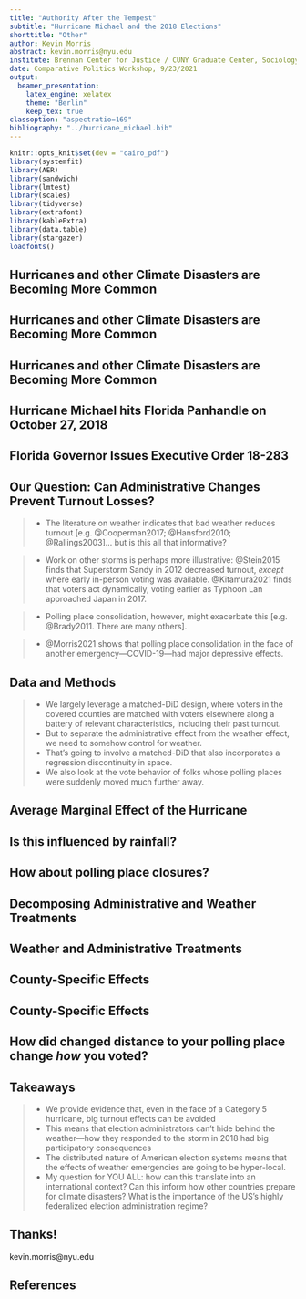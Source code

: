 ```yaml
---
title: "Authority After the Tempest"
subtitle: "Hurricane Michael and the 2018 Elections"
shorttitle: "Other"
author: Kevin Morris
abstract: kevin.morris@nyu.edu
institute: Brennan Center for Justice / CUNY Graduate Center, Sociology
date: Comparative Politics Workshop, 9/23/2021
output:
  beamer_presentation:
    latex_engine: xelatex
    theme: "Berlin"
    keep_tex: true
classoption: "aspectratio=169"
bibliography: "../hurricane_michael.bib"
---
```

```r
knitr::opts_knit$set(dev = "cairo_pdf")
library(systemfit)
library(AER)
library(sandwich)
library(lmtest)
library(scales)
library(tidyverse)
library(extrafont)
library(kableExtra)
library(data.table)
library(stargazer)
loadfonts()
```

## Hurricanes and other Climate Disasters are Becoming More Common

## Hurricanes and other Climate Disasters are Becoming More Common

## Hurricanes and other Climate Disasters are Becoming More Common

## Hurricane Michael hits Florida Panhandle on October 27, 2018

## Florida Governor Issues Executive Order 18-283

## Our Question: Can Administrative Changes Prevent Turnout Losses?
>* The literature on weather indicates that bad weather reduces turnout [e.g. @Cooperman2017; @Hansford2010; @Rallings2003]... but is this all that informative?

>* Work on other storms is perhaps more illustrative: @Stein2015 finds that Superstorm Sandy in 2012 decreased turnout, *except* where early in-person voting was available. @Kitamura2021 finds that voters act dynamically, voting earlier as Typhoon Lan approached Japan in 2017.

>* Polling place consolidation, however, might exacerbate this [e.g. @Brady2011. There are many others].

>* @Morris2021 shows that polling place consolidation in the face of another emergency---COVID-19---had major depressive effects.

## Data and Methods

>* We largely leverage a matched-DiD design, where voters in the covered counties are matched with voters elsewhere along a battery of relevant characteristics, including their past turnout.
>* But to separate the administrative effect from the weather effect, we need to somehow control for weather.
>* That's going to involve a matched-DiD that also incorporates a regression discontinuity in space.
>* We also look at the vote behavior of folks whose polling places were suddenly moved much further away.

## Average Marginal Effect of the Hurricane

## Is this influenced by rainfall?

## How about polling place closures?

## Decomposing Administrative and Weather Treatments

## Weather and Administrative Treatments

## County-Specific Effects

## County-Specific Effects

## How did changed distance to your polling place change *how* you voted?

## Takeaways
>* We provide evidence that, even in the face of a Category 5 hurricane, big turnout effects can be avoided
>* This means that election administrators can't hide behind the weather---how they responded to the storm in 2018 had big participatory consequences
>* The distributed nature of American election systems means that the effects of weather emergencies are going to be hyper-local.
>* My question for YOU ALL: how can this translate into an international context? Can this inform how other countries prepare for climate disasters? What is the importance of the US's highly federalized election administration regime?

## Thanks!

kevin.morris@nyu.edu

## References {.allowframebreaks}
